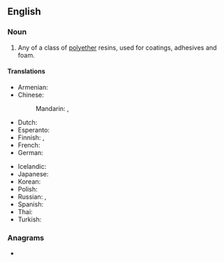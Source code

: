 ==English==

===Noun===
{{wikipedia|epoxy}}
{{en-noun|~}}

# Any of a class of [[polyether]] resins, used for coatings, adhesives and foam.

====Translations====
{{trans-top|polyether resin}}
* Armenian: {{t-needed|hy}}
* Chinese:
*: Mandarin: {{t+|cmn|環氧樹脂}}, {{t+|cmn|环氧树脂|tr=huányǎng shùzhī}}
* Dutch: {{t+|nl|epoxyhars|m|n}}
* Esperanto: {{t-needed|eo}}
* Finnish: {{t|fi|epoksihartsi}}, {{t|fi|epoksi}}
* French: {{t+|fr|époxy|m}}
* German: {{t|de|Epoxidharz|n}}
{{trans-mid}}
* Icelandic: {{t|is|epoxíð|n}}
* Japanese: {{t-needed|ja}}
* Korean: {{t-needed|ko}}
* Polish: {{t|pl|żywica epoksydowa|f}}
* Russian: {{t|ru|эпокси́дная смола́|f}}, {{t+|ru|эпокси́дка|f}} {{qualifier|colloquial}}
* Spanish: {{t-needed|es}}
* Thai: {{t-needed|th}}
* Turkish: {{t+|tr|epoksi}}
{{trans-bottom}}

===Anagrams===
* {{anagrams|en|a=eeinoprsxy|perionyxes}}